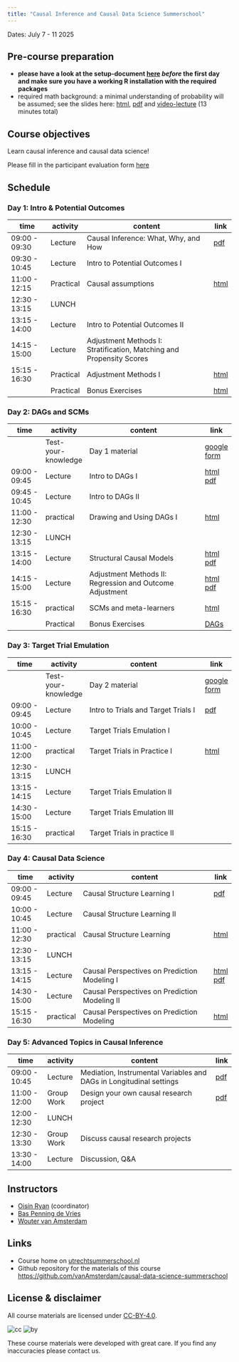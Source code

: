 ```yaml
---
title: "Causal Inference and Causal Data Science Summerschool"
---
```


Dates: July 7 - 11 2025

## Pre-course preparation 

- **please have a look at the setup-document [here](practicals/00_setup/setup.html) *before* the first day and make sure you have a working R installation with the required packages**
- required math background: a minimal understanding of probability will be assumed; see the slides here: [html](lectures/prep/math.html), [pdf](lectures/prep/math_handout.pdf)  and [video-lecture](https://www.youtube.com/playlist?list=PL7MfeCSIPad9gQt3igDSAgXo557E48Scc) (13 minutes total)

## Course objectives

Learn causal inference and causal data science!

Please fill in the participant evaluation form [here](https://forms.gle/vzYDu21XDFMSLqpq5)

## Schedule

### Day 1: Intro & Potential Outcomes

| time | activity   | content              | link |
|---------------|-----------|---------------------------------------------------|-|
| 09:00 - 09:30 | Lecture   | Causal Inference: What, Why, and How              |[pdf](lectures/day1-potentialoutcomes/lecture_day1.pdf) |
| 09:30 - 10:45 | Lecture   | Intro to Potential Outcomes I                     | |
| 11:00 - 12:15 | Practical | Causal assumptions                                |[html](practicals/11_poutcomes/day1_practical.html) |
| 12:30 - 13:15 | LUNCH     |                                                   | |
| 13:15 - 14:00 | Lecture   | Intro to Potential Outcomes II                    | |
| 14:15 - 15:00 | Lecture   | Adjustment Methods I: Stratification, Matching and Propensity Scores| |
| 15:15 - 16:30 | Practical | Adjustment Methods I                    |[html](practicals/11_poutcomes/day1_practical_partII.html) 
|  | Practical | Bonus Exercises                  |[html](practicals/11_poutcomes/day1_practical_partII_bonus.html)|

### Day 2: DAGs and SCMs

| time | activity   | content              | link | 
|---------------|-----------|----------------------------------------------------------|-|
| | Test-your-knowledge | Day 1 material | [google form](https://forms.gle/VRV25bKWrk6PXSQP9) |
| 09:00 - 09:45 | Lecture   | Intro to DAGs I                                          |[html](lectures/day2-scms/lec1.html) [pdf](lectures/day2-scms/lec1.pdf)|
| 09:45 - 10:45 | Lecture   | Intro to DAGs II                                         ||
| 11:00 - 12:30 | practical | Drawing and Using DAGs I                                 |[html](practicals/21_dags/dags.html)|
| 12:30 - 13:15 | LUNCH     |                                                          | |
| 13:15 - 14:00 | Lecture   | Structural Causal Models                                 |[html](lectures/day2-scms/lec3-scms.html) [pdf](lectures/day2-scms/lec3-scms.pdf)  |
| 14:15 - 15:00 | Lecture   | Adjustment Methods II: Regression and Outcome Adjustment |[html](lectures/day2-scms/lec4.html) [pdf](lectures/day2-scms/lec4.pdf) |
| 15:15 - 16:30 | practical | SCMs and meta-learners                                |[html](practicals/22_scms/index.html)|
| | Practical | Bonus Exercises | [DAGs](practicals/21_dags/dags_bonus.html) |

### Day 3: Target Trial Emulation


| time | activity   | content              | link | 
|---------------|-----------|----------------------------------------------------------|-|
| | Test-your-knowledge | Day 2 material | [google form](https://forms.gle/5B22D2ExptBTtBm47) |
| 09:00 - 09:45 | Lecture   | Intro to Trials and Target Trials I | [pdf](lectures/day3-tte/LectureDay3.pdf) |
| 10:00 - 10:45 | Lecture   | Target Trials Emulation I           | |
| 11:00 - 12:00 | practical | Target Trials in Practice I         |[html](practicals/31_tte/Practical.html) |
| 12:30 - 13:15 | LUNCH     |                                     | |
| 13:15 - 14:15 | Lecture   | Target Trials Emulation II          | |
| 14:30 - 15:00 | Lecture   | Target Trials Emulation III       | |
| 15:15 - 16:30 | practical | Target Trials in practice II        | |

### Day 4: Causal Data Science

| time | activity   | content              | link | 
|---------------|-----------|----------------------------------------------------------|-|
| 09:00 - 09:45 | Lecture   | Causal Structure Learning I |[pdf](lectures/day4-datascience/day4_cd.pdf) |
| 10:00 - 10:45 | Lecture   | Causal Structure Learning II                  | |
| 11:00 - 12:30 | practical | Causal Structure Learning                     |[html](practicals/42_discovery/day4_p2.html)
| 12:30 - 13:15 | LUNCH     |                                               | |
| 13:15 - 14:15 | Lecture   | Causal Perspectives on Prediction Modeling I  |[html](lectures/day41-prediction/index.html) [pdf](lectures/day41-prediction/prediction.pdf)|
| 14:30 - 15:00 | Lecture   | Causal Perspectives on Prediction Modeling II | |
| 15:15 - 16:30 | practical | Causal Perspectives on Prediction Modeling    | [html](practicals/41_prediction/index.html)|

### Day 5: Advanced Topics in Causal Inference

| time | activity   | content              | link | 
|---------------|-----------|----------------------------------------------------------|-|
| 09:00 - 10:45 | Lecture  | Mediation, Instrumental Variables and DAGs in Longitudinal settings   | [pdf](lectures/day5/LectureDay5.pdf) |
| 11:00 - 12:00 | Group Work | Design your own causal research project| [pdf](lectures/day5/Day5_Group_and_Closing.pdf) |
| 12:00 - 12:30 | LUNCH     |                                               | |
| 12:30 - 13:30 | Group Work  |Discuss causal research projects| |           
| 13:30 - 14:00 | Lecture  | Discussion, Q\&A| |   

## Instructors

- [Oisín Ryan](https://ryanoisin.github.io) (coordinator)
- [Bas Penning de Vries](https://research.umcutrecht.nl/researchers/bas-penning-de-vries)
- [Wouter van Amsterdam](https://vanamsterdam.github.io)

## Links

- Course home on [utrechtsummerschool.nl](https://utrechtsummerschool.nl/courses/healthcare/introduction-to-causal-inference-and-causal-data-science)
- Github repository for the materials of this course [https://github.com/vanAmsterdam/causal-data-science-summerschool](https://github.com/vanAmsterdam/causal-data-science-summerschool)

## License & disclaimer

All course materials are licensed under [CC-BY-4.0](https://creativecommons.org/licenses/by/4.0/).

![cc](https://mirrors.creativecommons.org/presskit/icons/cc.svg) ![by](https://mirrors.creativecommons.org/presskit/icons/by.svg)

These course materials were developed with great care. If you find any inaccuracies please contact us.
